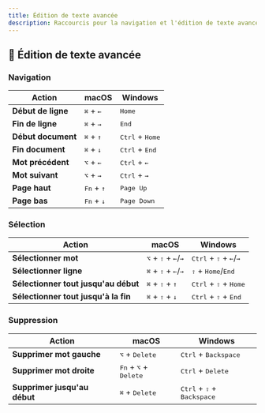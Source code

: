 ```yaml
---
title: Édition de texte avancée
description: Raccourcis pour la navigation et l'édition de texte avancée sur macOS
---
```


## 🔵 Édition de texte avancée

### Navigation

| Action             | macOS                        | Windows                           |
| ------------------ | ---------------------------- | --------------------------------- |
| **Début de ligne** | <kbd>⌘</kbd> + <kbd>←</kbd>  | <kbd>Home</kbd>                   |
| **Fin de ligne**   | <kbd>⌘</kbd> + <kbd>→</kbd>  | <kbd>End</kbd>                    |
| **Début document** | <kbd>⌘</kbd> + <kbd>↑</kbd>  | <kbd>Ctrl</kbd> + <kbd>Home</kbd> |
| **Fin document**   | <kbd>⌘</kbd> + <kbd>↓</kbd>  | <kbd>Ctrl</kbd> + <kbd>End</kbd>  |
| **Mot précédent**  | <kbd>⌥</kbd> + <kbd>←</kbd>  | <kbd>Ctrl</kbd> + <kbd>←</kbd>    |
| **Mot suivant**    | <kbd>⌥</kbd> + <kbd>→</kbd>  | <kbd>Ctrl</kbd> + <kbd>→</kbd>    |
| **Page haut**      | <kbd>Fn</kbd> + <kbd>↑</kbd> | <kbd>Page Up</kbd>                |
| **Page bas**       | <kbd>Fn</kbd> + <kbd>↓</kbd> | <kbd>Page Down</kbd>              |

### Sélection

| Action                               | macOS                                                   | Windows                                                    |
| ------------------------------------ | ------------------------------------------------------- | ---------------------------------------------------------- |
| **Sélectionner mot**                 | <kbd>⌥</kbd> + <kbd>⇧</kbd> + <kbd>←</kbd>/<kbd>→</kbd> | <kbd>Ctrl</kbd> + <kbd>⇧</kbd> + <kbd>←</kbd>/<kbd>→</kbd> |
| **Sélectionner ligne**               | <kbd>⌘</kbd> + <kbd>⇧</kbd> + <kbd>←</kbd>/<kbd>→</kbd> | <kbd>⇧</kbd> + <kbd>Home</kbd>/<kbd>End</kbd>              |
| **Sélectionner tout jusqu'au début** | <kbd>⌘</kbd> + <kbd>⇧</kbd> + <kbd>↑</kbd>              | <kbd>Ctrl</kbd> + <kbd>⇧</kbd> + <kbd>Home</kbd>           |
| **Sélectionner tout jusqu'à la fin** | <kbd>⌘</kbd> + <kbd>⇧</kbd> + <kbd>↓</kbd>              | <kbd>Ctrl</kbd> + <kbd>⇧</kbd> + <kbd>End</kbd>            |

### Suppression

| Action                       | macOS                                            | Windows                                               |
| ---------------------------- | ------------------------------------------------ | ----------------------------------------------------- |
| **Supprimer mot gauche**     | <kbd>⌥</kbd> + <kbd>Delete</kbd>                 | <kbd>Ctrl</kbd> + <kbd>Backspace</kbd>                |
| **Supprimer mot droite**     | <kbd>Fn</kbd> + <kbd>⌥</kbd> + <kbd>Delete</kbd> | <kbd>Ctrl</kbd> + <kbd>Delete</kbd>                   |
| **Supprimer jusqu'au début** | <kbd>⌘</kbd> + <kbd>Delete</kbd>                 | <kbd>Ctrl</kbd> + <kbd>⇧</kbd> + <kbd>Backspace</kbd> |